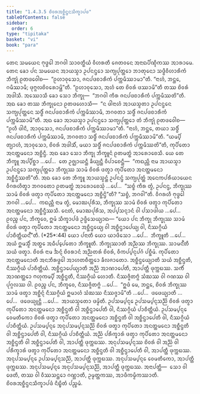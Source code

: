 ```yaml
---
title: "1.4.3.5 ᨧᩦᩅᩁᩋᨧ᩠ᨨᩥᨶ᩠ᨴᨶᩈᩥᨠ᩠ᨡᩣᨸᨴ"
tableOfContents: false
sidebar:
  order: 6
type: "tipitaka"
basket: "vi"
book: "para"
---
```



<DynamicBreadcrumb />

<Division number="631" book="para">

<Paragraph number="2336" book="para">
ᨲᩮᨶ ᩈᨾᨿᩮᨶ ᨻᩩᨴ᩠ᨵᩮᩤ ᨽᨣᩅᩤ ᩈᩣᩅᨲ᩠ᨳᩥᨿᩴ ᩅᩥᩉᩁᨲᩥ ᨩᩮᨲᩅᨶᩮ ᩋᨶᩣᨳᨸᩥᨱ᩠ᨯᩥᨠᩔ ᩋᩣᩁᩣᨾᩮ. ᨲᩮᨶ ᨡᩮᩣ ᨸᨶ ᩈᨾᨿᩮᨶ ᩋᩣᨿᩈ᩠ᨾᩣ ᩏᨸᨶᨶ᩠ᨴᩮᩣ ᩈᨠ᩠ᨿᨸᩩᨲ᩠ᨲᩮᩣ ᨽᩣᨲᩩᨶᩮᩣ ᩈᨴ᩠ᨵᩥᩅᩥᩉᩣᩁᩥᨠᩴ ᨽᩥᨠ᩠ᨡᩩᩴ ᩑᨲᨴᩅᩮᩤᨧ—  “ᩑᩉᩣᩅᩩᩈᩮᩣ, ᨩᨶᨸᨴᨧᩣᩁᩥᨠᩴ ᨸᨠ᩠ᨠᨾᩥᩔᩣᨾᩣ”ᨲᩥ. “ᨶᩣᩉᩴ, ᨽᨶ᩠ᨲᩮ, ᨣᨾᩥᩔᩣᨾᩥ; ᨴᩩᨻ᩠ᨻᩃᨧᩦᩅᩁᩮᩣᨾ᩠ᩉᩦ”ᨲᩥ. “ᩑᩉᩣᩅᩩᩈᩮᩣ, ᩋᩉᩴ ᨲᩮ ᨧᩦᩅᩁᩴ ᨴᩔᩣᨾᩦ”ᨲᩥ ᨲᩔ ᨧᩦᩅᩁᩴ ᩋᨴᩤᩈᩥ. ᩋᩔᩮᩣᩈᩥ ᨡᩮᩣ ᩈᩮᩣ ᨽᩥᨠ᩠ᨡᩩ—  “ᨽᨣᩅᩤ ᨠᩥᩁ ᨩᨶᨸᨴᨧᩣᩁᩥᨠᩴ ᨸᨠ᩠ᨠᨾᩥᩔᨲᩦ”ᨲᩥ. ᩋᨳ ᨡᩮᩣ ᨲᩔ ᨽᩥᨠ᩠ᨡᩩᨶᩮᩣ ᩑᨲᨴᩉᩮᩣᩈᩥ—  “ᨶ ᨴᩤᨶᩣᩉᩴ ᩋᩣᨿᩈ᩠ᨾᨲᩣ ᩏᨸᨶᨶ᩠ᨴᩮᨶ ᩈᨠ᩠ᨿᨸᩩᨲ᩠ᨲᩮᨶ ᩈᨴ᩠ᨵᩥᩴ ᨩᨶᨸᨴᨧᩣᩁᩥᨠᩴ ᨸᨠ᩠ᨠᨾᩥᩔᩣᨾᩥ, ᨽᨣᩅᨲᩣ ᩈᨴ᩠ᨵᩥᩴ ᨩᨶᨸᨴᨧᩣᩁᩥᨠᩴ ᨸᨠ᩠ᨠᨾᩥᩔᩣᨾᩦ”ᨲᩥ. ᩋᨳ ᨡᩮᩣ ᩋᩣᨿᩈ᩠ᨾᩣ ᩏᨸᨶᨶ᩠ᨴᩮᩣ ᩈᨠ᩠ᨿᨸᩩᨲ᩠ᨲᩮᩣ ᨲᩴ ᨽᩥᨠ᩠ᨡᩩᩴ ᩑᨲᨴᩅᩮᩤᨧ—  “ᩑᩉᩥ ᨴᩤᨶᩥ, ᩋᩣᩅᩩᩈᩮᩣ, ᨩᨶᨸᨴᨧᩣᩁᩥᨠᩴ ᨸᨠ᩠ᨠᨾᩥᩔᩣᨾᩣ”ᨲᩥ. “ᨶᩣᩉᩴ, ᨽᨶ᩠ᨲᩮ, ᨲᨿᩣ ᩈᨴ᩠ᨵᩥᩴ ᨩᨶᨸᨴᨧᩣᩁᩥᨠᩴ ᨸᨠ᩠ᨠᨾᩥᩔᩣᨾᩥ, ᨽᨣᩅᨲᩣ ᩈᨴ᩠ᨵᩥᩴ ᨩᨶᨸᨴᨧᩣᩁᩥᨠᩴ ᨸᨠ᩠ᨠᨾᩥᩔᩣᨾᩦ”ᨲᩥ. “ᨿᨾ᩠ᨸᩥ ᨲ᩠ᨿᩣᩉᩴ, ᩋᩣᩅᩩᩈᩮᩣ, ᨧᩦᩅᩁᩴ ᩋᨴᩤᩈᩥᩴ, ᨾᨿᩣ ᩈᨴ᩠ᨵᩥᩴ ᨩᨶᨸᨴᨧᩣᩁᩥᨠᩴ ᨸᨠ᩠ᨠᨾᩥᩔᨲᩦ”ᨲᩥ, ᨠᩩᨸᩥᨲᩮᩣ ᩋᨶᨲ᩠ᨲᨾᨶᩮᩣ ᩋᨧ᩠ᨨᩥᨶ᩠ᨴᩥ. ᩋᨳ ᨡᩮᩣ ᩈᩮᩣ ᨽᩥᨠ᩠ᨡᩩ ᨽᩥᨠ᩠ᨡᩪᨶᩴ ᩑᨲᨾᨲ᩠ᨳᩴ ᩋᩣᩁᩮᩣᨧᩮᩈᩥ. ᨿᩮ ᨲᩮ ᨽᩥᨠ᩠ᨡᩪ ᩋᨸ᩠ᨸᩥᨧ᩠ᨨᩣ …ᨸᩮ…  ᨲᩮ ᩏᨩ᩠ᨫᩣᨿᨶ᩠ᨲᩥ ᨡᩥᨿ᩠ᨿᨶ᩠ᨲᩥ ᩅᩥᨸᩣᨧᩮᨶ᩠ᨲᩥ—  “ᨠᨳᨬ᩠ᩉᩥ ᨶᩣᨾ ᩋᩣᨿᩈ᩠ᨾᩣ ᩏᨸᨶᨶ᩠ᨴᩮᩣ ᩈᨠ᩠ᨿᨸᩩᨲ᩠ᨲᩮᩣ ᨽᩥᨠ᩠ᨡᩩᩔ ᩈᩣᨾᩴ ᨧᩦᩅᩁᩴ ᨴᨲ᩠ᩅᩣ ᨠᩩᨸᩥᨲᩮᩣ ᩋᨶᨲ᩠ᨲᨾᨶᩮᩣ ᩋᨧ᩠ᨨᩥᨶ᩠ᨴᩥᩔᨲᩦ”ᨲᩥ.
</Paragraph>

<Paragraph number="2337" book="para">
ᩋᨳ ᨡᩮᩣ ᨲᩮ ᨽᩥᨠ᩠ᨡᩪ ᩋᩣᨿᩈ᩠ᨾᨶ᩠ᨲᩴ ᩏᨸᨶᨶ᩠ᨴᩴ ᩈᨠ᩠ᨿᨸᩩᨲ᩠ᨲᩴ ᩋᨶᩮᨠᨸᩁᩥᨿᩣᨿᩮᨶ ᩅᩥᨣᩁᩉᩥᨲ᩠ᩅᩣ ᨽᨣᩅᨲᩮᩣ ᩑᨲᨾᨲ᩠ᨳᩴ ᩋᩣᩁᩮᩣᨧᩮᩈᩩᩴ …ᨸᩮ…  “ᩈᨧ᩠ᨧᩴ ᨠᩥᩁ ᨲ᩠ᩅᩴ, ᩏᨸᨶᨶ᩠ᨴ, ᨽᩥᨠ᩠ᨡᩩᩔ ᩈᩣᨾᩴ ᨧᩦᩅᩁᩴ ᨴᨲ᩠ᩅᩣ ᨠᩩᨸᩥᨲᩮᩣ ᩋᨶᨲ᩠ᨲᨾᨶᩮᩣ ᩋᨧ᩠ᨨᩥᨶ᩠ᨴᩦ”ᨲᩥ? “ᩈᨧ᩠ᨧᩴ, ᨽᨣᩅᩤ”ᨲᩥ. ᩅᩥᨣᩁᩉᩥ ᨻᩩᨴ᩠ᨵᩮᩤ ᨽᨣᩅᩤ …ᨸᩮ…  ᨠᨳᨬ᩠ᩉᩥ ᨶᩣᨾ ᨲ᩠ᩅᩴ, ᨾᩮᩣᨥᨸᩩᩁᩥᩈ, ᨽᩥᨠ᩠ᨡᩩᩔ ᩈᩣᨾᩴ ᨧᩦᩅᩁᩴ ᨴᨲ᩠ᩅᩣ ᨠᩩᨸᩥᨲᩮᩣ ᩋᨶᨲ᩠ᨲᨾᨶᩮᩣ ᩋᨧ᩠ᨨᩥᨶ᩠ᨴᩥᩔᩈᩥ. ᨶᩮᨲᩴ, ᨾᩮᩣᨥᨸᩩᩁᩥᩈ, ᩋᨸ᩠ᨸᩈᨶ᩠ᨶᩣᨶᩴ ᩅᩤ ᨸᩈᩣᨴᩤᨿ …ᨸᩮ…  ᩑᩅᨬ᩠ᨧ ᨸᨶ, ᨽᩥᨠ᩠ᨡᩅᩮ, ᩍᨾᩴ ᩈᩥᨠ᩠ᨡᩣᨸᨴᩴ ᩏᨴ᩠ᨴᩥᩈᩮᨿ᩠ᨿᩣᨳ—
</Paragraph>

</Division>
<Division number="632" book="para">

<Paragraph number="2338" book="para">
<Emphasis>“ᨿᩮᩣ ᨸᨶ ᨽᩥᨠ᩠ᨡᩩ ᨽᩥᨠ᩠ᨡᩩᩔ ᩈᩣᨾᩴ ᨧᩦᩅᩁᩴ ᨴᨲ᩠ᩅᩣ ᨠᩩᨸᩥᨲᩮᩣ ᩋᨶᨲ᩠ᨲᨾᨶᩮᩣ ᩋᨧ᩠ᨨᩥᨶ᩠ᨴᩮᨿ᩠ᨿ ᩅᩤ ᩋᨧ᩠ᨨᩥᨶ᩠ᨴᩣᨸᩮᨿ᩠ᨿ ᩅᩤ, ᨶᩥᩔᨣ᩠ᨣᩥᨿᩴ ᨸᩣᨧᩥᨲ᩠ᨲᩥᨿᨶ᩺”</Emphasis>ᨲᩥ. (*25*:<Emphasis>44</Emphasis>)
</Paragraph>

</Division>
<Division number="633" book="para">

<Paragraph number="2339" book="para">
<Emphasis>ᨿᩮᩣ ᨸᨶᩣ</Emphasis>ᨲᩥ ᨿᩮᩣ ᨿᩣᨴᩥᩈᩮᩣ …ᨸᩮ…  <Emphasis>ᨽᩥᨠ᩠ᨡᩪ</Emphasis>ᨲᩥ …ᨸᩮ…  ᩋᨿᩴ ᩍᨾᩈ᩠ᨾᩥᩴ ᩋᨲ᩠ᨳᩮ ᩋᨵᩥᨸ᩠ᨸᩮᨲᩮᩣ ᨽᩥᨠ᩠ᨡᩪᨲᩥ.
</Paragraph>

<Paragraph number="2340" book="para">
<Emphasis>ᨽᩥᨠ᩠ᨡᩩᩔᩣ</Emphasis>ᨲᩥ ᩋᨬ᩠ᨬᩔ ᨽᩥᨠ᩠ᨡᩩᩔ.
</Paragraph>

<Paragraph number="2341" book="para">
<Emphasis>ᩈᩣᨾᨶ᩺</Emphasis>ᨲᩥ ᩈᨿᩴ ᨴᨲ᩠ᩅᩣ.
</Paragraph>

<Paragraph number="2342" book="para">
<Emphasis>ᨧᩦᩅᩁᩴ</Emphasis> ᨶᩣᨾ ᨨᨶ᩠ᨶᩴ ᨧᩦᩅᩁᩣᨶᩴ ᩋᨬ᩠ᨬᨲᩁᩴ ᨧᩦᩅᩁᩴ, ᩅᩥᨠᨸ᩠ᨸᨶᩩᨸᨣᩴ ᨸᨧ᩠ᨨᩥᨾᩴ.
</Paragraph>

<Paragraph number="2343" book="para">
<Emphasis>ᨠᩩᨸᩥᨲᩮᩣ ᩋᨶᨲ᩠ᨲᨾᨶᩮᩣ</Emphasis>ᨲᩥ ᩋᨶᨽᩥᩁᨴ᩠ᨵᩮᩤ ᩋᩣᩉᨲᨧᩥᨲ᩠ᨲᩮᩣ ᨡᩥᩃᨩᩣᨲᩮᩣ.
</Paragraph>

<Paragraph number="2344" book="para">
<Emphasis>ᩋᨧ᩠ᨨᩥᨶ᩠ᨴᩮᨿ᩠ᨿᩣ</Emphasis>ᨲᩥ ᩈᨿᩴ ᩋᨧ᩠ᨨᩥᨶ᩠ᨴᨲᩥ, ᨶᩥᩔᨣ᩠ᨣᩥᨿᩴ ᨸᩣᨧᩥᨲ᩠ᨲᩥᨿᩴ.
</Paragraph>

<Paragraph number="2345" book="para">
<Emphasis>ᩋᨧ᩠ᨨᩥᨶ᩠ᨴᩣᨸᩮᨿ᩠ᨿᩣ</Emphasis>ᨲᩥ ᩋᨬ᩠ᨬᩴ ᩋᩣᨱᩣᨸᩮᨲᩥ, ᩋᩣᨸᨲ᩠ᨲᩥ ᨴᩩᨠ᩠ᨠᨭᩔ. ᩈᨠᩥᩴ ᩋᩣᨱᨲ᩠ᨲᩮᩣ ᨻᩉᩩᨠᨾ᩠ᨸᩥ ᩋᨧ᩠ᨨᩥᨶ᩠ᨴᨲᩥ, ᨶᩥᩔᨣ᩠ᨣᩥᨿᩴ ᩉᩮᩣᨲᩥ. ᨶᩥᩔᨩ᩠ᨩᩥᨲᨻ᩠ᨻᩴ ᩈᩴᨥᩔ ᩅᩤ ᨣᨱᩔ ᩅᩤ ᨸᩩᨣ᩠ᨣᩃᩔ ᩅᩤ. ᩑᩅᨬ᩠ᨧ ᨸᨶ, ᨽᩥᨠ᩠ᨡᩅᩮ, ᨶᩥᩔᨩ᩠ᨩᩥᨲᨻ᩠ᨻᩴ …ᨸᩮ…  “ᩍᨴᩴ ᨾᩮ, ᨽᨶ᩠ᨲᩮ, ᨧᩦᩅᩁᩴ ᨽᩥᨠ᩠ᨡᩩᩔ ᩈᩣᨾᩴ ᨴᨲ᩠ᩅᩣ ᩋᨧ᩠ᨨᩥᨶ᩠ᨶᩴ ᨶᩥᩔᨣ᩠ᨣᩥᨿᩴ ᩍᨾᩣᩉᩴ ᩈᩴᨥᩔ ᨶᩥᩔᨩ᩠ᨩᩣᨾᩦ”ᨲᩥ …ᨸᩮ…  ᨴᨴᩮᨿ᩠ᨿᩣᨲᩥ …ᨸᩮ…  ᨴᨴᩮᨿ᩠ᨿᩩᨶ᩠ᨲᩥ …ᨸᩮ…  ᩋᩣᨿᩈ᩠ᨾᨲᩮᩣ ᨴᨾ᩠ᨾᩦᨲᩥ.
</Paragraph>

</Division>
<Division number="634" book="para">

<Paragraph number="2346" book="para">
ᩏᨸᩈᨾ᩠ᨸᨶ᩠ᨶᩮ ᩏᨸᩈᨾ᩠ᨸᨶ᩠ᨶᩈᨬ᩠ᨬᩦ ᨧᩦᩅᩁᩴ ᨴᨲ᩠ᩅᩣ ᨠᩩᨸᩥᨲᩮᩣ ᩋᨶᨲ᩠ᨲᨾᨶᩮᩣ ᩋᨧ᩠ᨨᩥᨶ᩠ᨴᨲᩥ ᩅᩤ ᩋᨧ᩠ᨨᩥᨶ᩠ᨴᩣᨸᩮᨲᩥ ᩅᩤ, ᨶᩥᩔᨣ᩠ᨣᩥᨿᩴ ᨸᩣᨧᩥᨲ᩠ᨲᩥᨿᩴ. ᩏᨸᩈᨾ᩠ᨸᨶ᩠ᨶᩮ ᩅᩮᨾᨲᩥᨠᩮᩣ ᨧᩦᩅᩁᩴ ᨴᨲ᩠ᩅᩣ ᨠᩩᨸᩥᨲᩮᩣ ᩋᨶᨲ᩠ᨲᨾᨶᩮᩣ ᩋᨧ᩠ᨨᩥᨶ᩠ᨴᨲᩥ ᩅᩤ ᩋᨧ᩠ᨨᩥᨶ᩠ᨴᩣᨸᩮᨲᩥ ᩅᩤ, ᨶᩥᩔᨣ᩠ᨣᩥᨿᩴ ᨸᩣᨧᩥᨲ᩠ᨲᩥᨿᩴ. ᩏᨸᩈᨾ᩠ᨸᨶ᩠ᨶᩮ ᩋᨶᩩᨸᩈᨾ᩠ᨸᨶ᩠ᨶᩈᨬ᩠ᨬᩦ ᨧᩦᩅᩁᩴ ᨴᨲ᩠ᩅᩣ ᨠᩩᨸᩥᨲᩮᩣ ᩋᨶᨲ᩠ᨲᨾᨶᩮᩣ ᩋᨧ᩠ᨨᩥᨶ᩠ᨴᨲᩥ ᩅᩤ ᩋᨧ᩠ᨨᩥᨶ᩠ᨴᩣᨸᩮᨲᩥ ᩅᩤ, ᨶᩥᩔᨣ᩠ᨣᩥᨿᩴ ᨸᩣᨧᩥᨲ᩠ᨲᩥᨿᩴ.
</Paragraph>

<Paragraph number="2347" book="para">
ᩋᨬ᩠ᨬᩴ ᨸᩁᩥᨠ᩠ᨡᩣᩁᩴ ᨴᨲ᩠ᩅᩣ ᨠᩩᨸᩥᨲᩮᩣ ᩋᨶᨲ᩠ᨲᨾᨶᩮᩣ ᩋᨧ᩠ᨨᩥᨶ᩠ᨴᨲᩥ ᩅᩤ ᩋᨧ᩠ᨨᩥᨶ᩠ᨴᩣᨸᩮᨲᩥ ᩅᩤ, ᩋᩣᨸᨲ᩠ᨲᩥ ᨴᩩᨠ᩠ᨠᨭᩔ. ᩋᨶᩩᨸᩈᨾ᩠ᨸᨶ᩠ᨶᩔ ᨧᩦᩅᩁᩴ ᩅᩤ ᩋᨬ᩠ᨬᩴ ᩅᩤ ᨸᩁᩥᨠ᩠ᨡᩣᩁᩴ ᨴᨲ᩠ᩅᩣ ᨠᩩᨸᩥᨲᩮᩣ ᩋᨶᨲ᩠ᨲᨾᨶᩮᩣ ᩋᨧ᩠ᨨᩥᨶ᩠ᨴᨲᩥ ᩅᩤ ᩋᨧ᩠ᨨᩥᨶ᩠ᨴᩣᨸᩮᨲᩥ ᩅᩤ, ᩋᩣᨸᨲ᩠ᨲᩥ ᨴᩩᨠ᩠ᨠᨭᩔ. ᩋᨶᩩᨸᩈᨾ᩠ᨸᨶ᩠ᨶᩮ ᩏᨸᩈᨾ᩠ᨸᨶ᩠ᨶᩈᨬ᩠ᨬᩦ, ᩋᩣᨸᨲ᩠ᨲᩥ ᨴᩩᨠ᩠ᨠᨭᩔ. ᩋᨶᩩᨸᩈᨾ᩠ᨸᨶ᩠ᨶᩮ ᩅᩮᨾᨲᩥᨠᩮᩣ, ᩋᩣᨸᨲ᩠ᨲᩥ ᨴᩩᨠ᩠ᨠᨭᩔ. ᩋᨶᩩᨸᩈᨾ᩠ᨸᨶ᩠ᨶᩮ ᩋᨶᩩᨸᩈᨾ᩠ᨸᨶ᩠ᨶᩈᨬ᩠ᨬᩦ, ᩋᩣᨸᨲ᩠ᨲᩥ ᨴᩩᨠ᩠ᨠᨭᩔ.
</Paragraph>

</Division>
<Division number="635" book="para">

<Paragraph number="2348" book="para">
ᩋᨶᩣᨸᨲ᩠ᨲᩥ—  ᩈᩮᩣ ᩅᩤ ᨴᩮᨲᩥ, ᨲᩔ ᩅᩤ ᩅᩥᩔᩈᨶ᩠ᨲᩮᩣ ᨣᨱ᩠ᩉᩣᨲᩥ, ᩏᨾ᩠ᨾᨲ᩠ᨲᨠᩔ, ᩋᩣᨴᩥᨠᨾ᩠ᨾᩥᨠᩔᩣᨲᩥ.

</Paragraph>
</Division>

<Paragraph number="2349" type="center" book="para">
ᨧᩦᩅᩁᩋᨧ᩠ᨨᩥᨶ᩠ᨴᨶᩈᩥᨠ᩠ᨡᩣᨸᨴᩴ ᨶᩥᨭ᩠ᨮᩥᨲᩴ ᨸᨬ᩠ᨧᨾᩴ.
</Paragraph>
